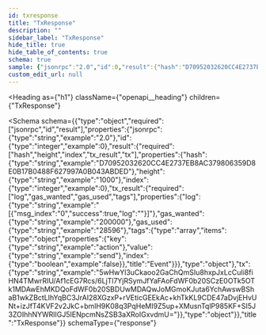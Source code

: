 ```yaml
---
id: txresponse
title: "TxResponse"
description: ""
sidebar_label: "TxResponse"
hide_title: true
hide_table_of_contents: true
schema: true
sample: {"jsonrpc":"2.0","id":0,"result":{"hash":"D70952032620CC4E2737EB8AC379806359D8E0B17B0488F627997A0B043ABDED","height":"1000","index":0,"tx_result":{"log":"[{\"msg_index\":\"0\",\"success\":true,\"log\":\"\"}]","gas_wanted":"200000","gas_used":"28596","tags":[{"key":"action","value":"send","index":false}]},"tx":"5wHwYl3uCkaoo2GaChQmSIu8hxpJxLcCuIi8fiHN4TMwrRIU/Af1cEG7Rcs/6LjTl7YjRSymJfYaFAoFdWF0b20SCzE0OTk5OTk1MDAwEhMKDQoFdWF0b20SBDUwMDAQwJoMGmoKJuta6YchAwswBShaB1wkZBctLIhYqBC3JrAI28XGzxP+rVEticGEEkAc+khTkKL9CDE47aDvjEHvUNt+izJfT4KVF2v2JkC+bmlH9K08q3PqHeMI9Z5up+XMusnTqlP985KF+SI5J3ZOIhhNYWRlIGJ5IENpcmNsZSB3aXRoIGxvdmU="}}
custom_edit_url: null
---
```



<Heading
  as={"h1"}
  className={"openapi__heading"}
  children={"TxResponse"}
>
</Heading>





<Schema
  schema={{"type":"object","required":["jsonrpc","id","result"],"properties":{"jsonrpc":{"type":"string","example":"2.0"},"id":{"type":"integer","example":0},"result":{"required":["hash","height","index","tx_result","tx"],"properties":{"hash":{"type":"string","example":"D70952032620CC4E2737EB8AC379806359D8E0B17B0488F627997A0B043ABDED"},"height":{"type":"string","example":"1000"},"index":{"type":"integer","example":0},"tx_result":{"required":["log","gas_wanted","gas_used","tags"],"properties":{"log":{"type":"string","example":"[{\"msg_index\":\"0\",\"success\":true,\"log\":\"\"}]"},"gas_wanted":{"type":"string","example":"200000"},"gas_used":{"type":"string","example":"28596"},"tags":{"type":"array","items":{"type":"object","properties":{"key":{"type":"string","example":"action"},"value":{"type":"string","example":"send"},"index":{"type":"boolean","example":false}},"title":"Event"}}},"type":"object"},"tx":{"type":"string","example":"5wHwYl3uCkaoo2GaChQmSIu8hxpJxLcCuIi8fiHN4TMwrRIU/Af1cEG7Rcs/6LjTl7YjRSymJfYaFAoFdWF0b20SCzE0OTk5OTk1MDAwEhMKDQoFdWF0b20SBDUwMDAQwJoMGmoKJuta6YchAwswBShaB1wkZBctLIhYqBC3JrAI28XGzxP+rVEticGEEkAc+khTkKL9CDE47aDvjEHvUNt+izJfT4KVF2v2JkC+bmlH9K08q3PqHeMI9Z5up+XMusnTqlP985KF+SI5J3ZOIhhNYWRlIGJ5IENpcmNsZSB3aXRoIGxvdmU="}},"type":"object"}},"title":"TxResponse"}}
  schemaType={"response"}
>
  
</Schema>
            